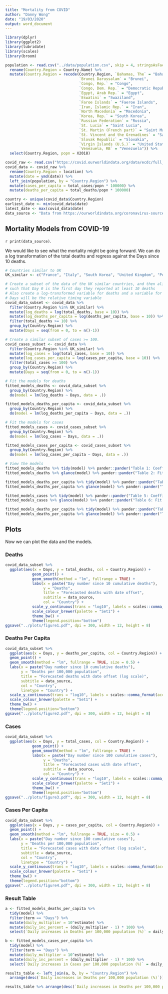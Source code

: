 ---
title: "Mortality from COVID"
author: "Danny Wong"
date: "19/03/2020"
output: word_document
---

```{r setup, include=FALSE}
library(dplyr)
library(ggplot2)
library(lubridate)
library(scales)
library(broom)

population <- read.csv("../data/population.csv", skip = 4, stringsAsFactors = FALSE) %>%
  rename(Country.Region = Country.Name) %>%
  mutate(Country.Region = recode(Country.Region, `Bahamas, The` = "Bahamas",
                                 `Brunei Darussalam` = "Brunei",
                                 `Congo, Rep.` = "Congo",
                                 `Congo, Dem. Rep.` = "Democratic Republic of Congo",
                                 `Egypt, Arab Rep.` = "Egypt",
                                 `Eswatini` = "Swaziland",
                                 `Faroe Islands` = "Faeroe Islands",
                                 `Iran, Islamic Rep.` = "Iran",
                                 `North Macedonia` = "Macedonia",
                                 `Korea, Rep.` = "South Korea",
                                 `Russian Federation` = "Russia",
                                 `St. Lucia` = "Saint Lucia",
                                 `St. Martin (French part)` = "Saint Martin (French part)",
                                 `St. Vincent and the Grenadines` = "Saint Vincent and the Grenadines",
                                 `Slovak Republic` = "Slovakia",
                                 `Virgin Islands (U.S.)` = "United States Virgin Islands",
                                 `Venezuela, RB` = "Venezuela")) %>%
  select(Country.Region, popn = X2018)

covid_raw <- read.csv("https://covid.ourworldindata.org/data/ecdc/full_data.csv", stringsAsFactors = FALSE)
covid_data <- covid_raw %>%
  rename(Country.Region = location) %>%
  mutate(date = ymd(date)) %>%
  left_join(population, by = "Country.Region") %>%
  mutate(cases_per_capita = total_cases/popn * 100000) %>%
  mutate(deaths_per_capita = total_deaths/popn * 100000)

country <- unique(covid_data$Country.Region)
earliest_date <- min(covid_data$date)
latest_date <- max(covid_data$date)
data_source <- "Data from https://ourworldindata.org/coronavirus-source-data"
```

## Mortality Models from COVID-19

`r print(data_source)`.

We would like to see what the mortality might be going forward. We can do a log transformation of the total deaths and regress against the Days since 10 deaths.

```{r echo=FALSE}
# Countries similar to UK
UK_similar <- c("France", "Italy", "South Korea", "United Kingdom", "Portugal", "Spain", "Germany", "Switzerland", "United States")

# Create a subset of the data of the UK similar countries, and then align their dates, 
# such that Day 0 is the first day they reported at least 10 deaths
# Also create a log-transformed variable for deaths and a variable for Days since 10 deaths
# Days will be the relative timing variable
covid_data_subset <- covid_data %>% 
  filter(Country.Region %in% UK_similar) %>%
  mutate(log_deaths = log(total_deaths, base = 10)) %>%
  mutate(log_deaths_per_capita = log(deaths_per_capita, base = 10)) %>%
  filter(total_deaths >= 10) %>%
  group_by(Country.Region) %>% 
  mutate(Days = seq(from = 0, to = n()-1))

# Create a similar subset of cases >= 100.
covid_cases_subset <- covid_data %>% 
  filter(Country.Region %in% UK_similar) %>%
  mutate(log_cases = log(total_cases, base = 10)) %>%
  mutate(log_cases_per_capita = log(cases_per_capita, base = 10)) %>%
  filter(total_cases >= 100) %>%
  group_by(Country.Region) %>% 
  mutate(Days = seq(from = 0, to = n()-1))

# Fit the models for deaths
fitted_models_deaths <- covid_data_subset %>% 
  group_by(Country.Region) %>% 
  do(model = lm(log_deaths ~ Days, data = .))

fitted_models_deaths_per_capita <- covid_data_subset %>% 
  group_by(Country.Region) %>% 
  do(model = lm(log_deaths_per_capita ~ Days, data = .))

# Fit the models for cases
fitted_models_cases <- covid_cases_subset %>% 
  group_by(Country.Region) %>% 
  do(model = lm(log_cases ~ Days, data = .))

fitted_models_cases_per_capita <- covid_cases_subset %>% 
  group_by(Country.Region) %>% 
  do(model = lm(log_cases_per_capita ~ Days, data = .))

# View the models
fitted_models_deaths %>% tidy(model) %>% pander::pander("Table 1: Coefficients of linear regression models for log(DEATHS) against DAYS since 10 deaths.")
fitted_models_deaths %>% glance(model) %>% pander::pander("Table 2: Fit statistics of linear regression models for log(DEATHS) against DAYS since 10 deaths.")

fitted_models_deaths_per_capita %>% tidy(model) %>% pander::pander("Table 3: Coefficients of linear regression models for log(DEATHS_PER_CAPITA) against Days since 10 deaths.")
fitted_models_deaths_per_capita %>% glance(model) %>% pander::pander("Table 4: Fit statistics of linear regression models for log(DEATHS) against DAYS since 10 deaths.")

fitted_models_cases %>% tidy(model) %>% pander::pander("Table 5: Coefficients of linear regression models for log(CASES) against DAYS since 100 cases.")
fitted_models_cases %>% glance(model) %>% pander::pander("Table 6: Fit statistics of linear regression models for log(CASES) against DAYS since 100 cases.")

fitted_models_deaths_per_capita %>% tidy(model) %>% pander::pander("Table 3: Coefficients of linear regression models for log(CASES_PER_CAPITA) against DAYS since 100 cases.")
fitted_models_deaths_per_capita %>% glance(model) %>% pander::pander("Table 4: Fit statistics of linear regression models for log(CASES) against DAYS since 100 cases.")
```

## Plots

Now we can plot the data and the models.

### Deaths

```{r plot_deaths, echo=FALSE, message=FALSE, warning=FALSE, dpi=300, height=8, width=12}
covid_data_subset %>%
  ggplot(aes(x = Days, y = total_deaths, col = Country.Region)) + 
            geom_point() +
            geom_smooth(method = "lm", fullrange = TRUE) +
            labs(x = paste("Day number since 10 cumulative deaths"), 
                 y = "Deaths",
                 title = "Forecasted deaths with date offset",
                 subtitle = data_source,
                 col = "Country") +
            scale_y_continuous(trans = "log10", labels = scales::comma_format()) +
            scale_colour_brewer(palette = "Set1") +
            theme_bw() +
            theme(legend.position="bottom")
ggsave("../plots/figure1.pdf", dpi = 300, width = 12, height = 8)
```

### Deaths Per Capita

```{r plot_deaths_per_capita, echo=FALSE, message=FALSE, warning=FALSE, dpi=300, height=8, width=12}
covid_data_subset %>%
  ggplot(aes(x = Days, y = deaths_per_capita, col = Country.Region)) + 
  geom_point() +
  geom_smooth(method = "lm", fullrange = TRUE, size = 0.5) +
  labs(x = paste("Day number since 10 cumulative deaths"), 
       y = "Deaths per 100,000 population",
       title = "Forecasted deaths with date offset (log scale)",
       subtitle = data_source,
       col = "Country",
       linetype = "Country") +
  scale_y_continuous(trans = "log10", labels = scales::comma_format(accuracy = 0.01)) +
  scale_colour_brewer(palette = "Set1") +
  theme_bw() +
  theme(legend.position="bottom")
ggsave("../plots/figure2.pdf", dpi = 300, width = 12, height = 8)
```

### Cases

```{r plot_cases, echo=FALSE, message=FALSE, warning=FALSE, dpi=300, height=8, width=12}
covid_data_subset %>%
  ggplot(aes(x = Days, y = total_cases, col = Country.Region)) + 
            geom_point() +
            geom_smooth(method = "lm", fullrange = TRUE) +
            labs(x = paste("Day number since 100 cumulative cases"), 
                 y = "Deaths",
                 title = "Forecasted cases with date offset",
                 subtitle = data_source,
                 col = "Country") +
            scale_y_continuous(trans = "log10", labels = scales::comma_format()) +
            scale_colour_brewer(palette = "Set1") +
            theme_bw() +
            theme(legend.position="bottom")
ggsave("../plots/figure3.pdf", dpi = 300, width = 12, height = 8)
```

### Cases Per Capita

```{r plot_cases_per_capita, echo=FALSE, message=FALSE, warning=FALSE, dpi=300, height=8, width=12}
covid_data_subset %>%
  ggplot(aes(x = Days, y = cases_per_capita, col = Country.Region)) + 
  geom_point() +
  geom_smooth(method = "lm", fullrange = TRUE, size = 0.5) +
  labs(x = paste("Day number since 100 cumulative cases"), 
       y = "Deaths per 100,000 population",
       title = "Forecasted cases with date offset (log scale)",
       subtitle = data_source,
       col = "Country",
       linetype = "Country") +
  scale_y_continuous(trans = "log10", labels = scales::comma_format(accuracy = 0.01)) +
  scale_colour_brewer(palette = "Set1") +
  theme_bw() +
  theme(legend.position="bottom")
ggsave("../plots/figure4.pdf", dpi = 300, width = 12, height = 8)
```

### Result Table

```{r echo=FALSE, message=FALSE, warning=FALSE}
a <- fitted_models_deaths_per_capita %>% 
  tidy(model) %>% 
  filter(term == "Days") %>%
  mutate(daily_multiplier = 10^estimate) %>%
  mutate(daily_inc_percent = (daily_multiplier - 1) * 100) %>%
  select(`Daily increases in Deaths per 100,000 population (%)` = daily_inc_percent)

b <- fitted_models_cases_per_capita %>% 
  tidy(model) %>% 
  filter(term == "Days") %>% 
  mutate(daily_multiplier = 10^estimate) %>%
  mutate(daily_inc_percent = (daily_multiplier - 1) * 100) %>%
  select(`Daily increases in Cases per 100,000 population (%)` = daily_inc_percent)

results_table <- left_join(a, b, by = "Country.Region") %>%
  arrange(desc(`Daily increases in Deaths per 100,000 population (%)`))

results_table %>% arrange(desc(`Daily increases in Deaths per 100,000 population (%)`))%>% pander::pander(paste0("Results Table 1: Daily rate of increase of deaths and cases per capita for each country analysed. The United Kingdom shows a daily rate of increase in the number of deaths per 100,000 population of ", (results_table %>% filter(Country.Region == "United Kingdom") %>% pull(`Daily increases in Deaths per 100,000 population (%)`)), "%, based on our model."))
```
